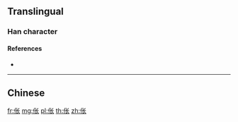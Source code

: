 {{also|倀}}
==Translingual==

===Han character===
{{Han char|rn=9|rad=人|as=04|sn=6|four=|canj=OPO|ids=⿰亻长}}

====References====
* {{Han ref|kx=0096.121|hdz=10124.020|uh=4F25|ud=20261}}

----

==Chinese==
{{zh-see|倀}}

[[fr:伥]]
[[mg:伥]]
[[pl:伥]]
[[th:伥]]
[[zh:伥]]